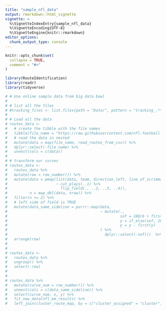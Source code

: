 ```yaml
---
title: "sample_nfl_data"
output: rmarkdown::html_vignette
vignette: >
  %\VignetteIndexEntry{sample_nfl_data}
  %\VignetteEncoding{UTF-8}
  %\VignetteEngine{knitr::rmarkdown}
editor_options: 
  chunk_output_type: console
---
```


```r
knitr::opts_chunk$set(
  collapse = TRUE,
  comment = "#>"
)
```

```r
library(RouteIdentification)
library(readr)
library(tidyverse)
```

```r
# # Use online sample data from big data bowl
# 
# # list all the files
# #tracking_files <- list.files(path = "Data/", pattern = "tracking_.*\\.csv")
# 
# # Load all the data
# routes_data <- 
#   # create the tibble with the file names
#   tibble(file_name = "https://raw.githubusercontent.com/nfl-football-ops/Big-Data-Bowl/master/Data/tracking_gameId_2017090700.csv") %>%
#   # read the data in nested
#   mutate(data = map(file_name, read_routes_from_csv)) %>%
#   dplyr::select(-file_name) %>% 
#   unnest(cols = c(data))
# 
# # transform our curves
# routes_data <-
#   routes_data %>%
#   mutate(row = row_number()) %>%
#   mutate(data = pmap(list(data, team, direction_left, line_of_scrimmage), 
#                      ~ cut_plays(..1) %>%
#                        flip_field(., ..2, ..3, ..4)),
#          n = map_dbl(data, nrow)) %>%
#   filter(n >= 2) %>%
#   # left side of field is TRUE
#   mutate(data_same_sideline = purrr::map(data, 
#                                          ~ mutate(., 
#                                                   sof = 160/6 > first(y),
#                                                   y = if_else(sof, 160/3 - y, y),
#                                                   y = y - first(y)
#                                          ) %>%
#                                            dplyr::select(-sof)))  %>%
#   arrange(row)
# 
# 
# routes_data <-
#   routes_data %>%
#   ungroup() %>%
#   select(-row)
# 
# 
# routes_data %>%
#   mutate(curve_num = row_number()) %>%
#   unnest(cols = c(data_same_sideline)) %>%
#   select(curve_num, x, y) %>%
#   fit_new_data(nfl_em_results) %>%
#   left_join(cluster_route_map, by = c("cluster_assigned" = "cluster"))



```
